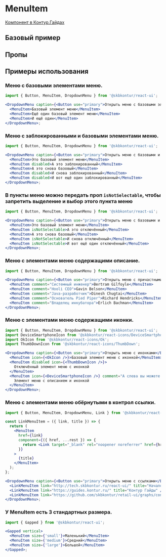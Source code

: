 
<Meta of={MenuItemStories} />

# MenuItem

[Компонент в Контур.Гайдах](https)

## Базовый пример

<Primary />

## Пропы

<Controls />

## Примеры использования

### Меню с базовыми элементами меню.

```jsx harmony
import { Button, MenuItem, DropdownMenu } from '@skbkontur/react-ui';

<DropdownMenu caption={<Button use="primary">Открыть меню с базовыми элементами меню</Button>}>
  <MenuItem>Базовый элемент меню</MenuItem>
  <MenuItem>Ещё один базовый элемент меню</MenuItem>
  <MenuItem>И ещё один</MenuItem>
</DropdownMenu>;
```

### Меню с заблокированными и базовыми элементами меню.

```jsx harmony
import { Button, MenuItem, DropdownMenu } from '@skbkontur/react-ui';

<DropdownMenu caption={<Button use="primary">Открыть меню с базовыми и заблокированными элементами</Button>}>
  <MenuItem>Это базовый элемент меню</MenuItem>
  <MenuItem disabled>А это заблокированный</MenuItem>
  <MenuItem>А это снова базовый</MenuItem>
  <MenuItem disabled>И снова заблокированный</MenuItem>
  <MenuItem disabled>И вот ещё один заблокированный</MenuItem>
</DropdownMenu>;
```

### В пункты меню можно передать проп `isNotSelectable`, чтобы запретить выделение и выбор этого пункта меню

```jsx harmony
import { Button, MenuItem, DropdownMenu } from '@skbkontur/react-ui';

<DropdownMenu caption={<Button use="primary">Открыть меню с базовыми и отключёнными элементами</Button>}>
  <MenuItem>Это базовый элемент меню</MenuItem>
  <MenuItem isNotSelectable>А это отключённый</MenuItem>
  <MenuItem>А это снова базовый</MenuItem>
  <MenuItem isNotSelectable>И снова отключённый</MenuItem>
  <MenuItem isNotSelectable>И вот ещё один отключённый</MenuItem>
</DropdownMenu>;
```

### Меню с элементами меню содержащими описание.

```jsx harmony
import { Button, MenuItem, DropdownMenu } from '@skbkontur/react-ui';

<DropdownMenu caption={<Button use="primary">Открыть меню с причастными к Pied Piper</Button>}>
  <MenuItem comment="Системный инженер">Bertram Gilfoyle</MenuItem>
  <MenuItem comment="Hooli CEO">Gavin Belson</MenuItem>
  <MenuItem comment="Java-разработчик">Dinesh Chugtai</MenuItem>
  <MenuItem comment="Основатель Pied Piper">Richard Hendricks</MenuItem>
  <MenuItem comment="Владелец инкубатора">Erlich Bachman</MenuItem>
</DropdownMenu>;
```

### Меню с элементами меню содержащими иконки.

```jsx harmony
import { Button, MenuItem, DropdownMenu } from '@skbkontur/react-ui';
import DeviceSmartphoneIcon from '@skbkontur/react-icons/DeviceSmartphone';
import OkIcon from '@skbkontur/react-icons/Ok';
import ThumbDownIcon from '@skbkontur/react-icons/ThumbDown';

<DropdownMenu caption={<Button use="primary">Открыть меню с иконками</Button>}>
  <MenuItem icon={<OkIcon />}>Базовый элемент меню c иконкой</MenuItem>
  <MenuItem disabled icon={<ThumbDownIcon />}>
    Отключённый элемент меню с иконкой
  </MenuItem>
  <MenuItem icon={<DeviceSmartphoneIcon />} comment="А слева вы можете видеть икону 21-го века">
    Элемент меню с описанием и иконкой
  </MenuItem>
</DropdownMenu>;
```

### Меню с элементами меню обёрнутыми в контрол ссылки.

```jsx harmony
import { Button, MenuItem, DropdownMenu, Link } from '@skbkontur/react-ui';

const LinkMenuItem = ({ link, title }) => {
  return (
    <MenuItem
      href={link}
      component={({ href, ...rest }) => {
        return <Link target="_blank" rel="noopener noreferrer" href={href} {...rest} />;
      }}
    >
      {title}
    </MenuItem>
  );
};

<DropdownMenu caption={<Button use="primary">Открыть меню с ссылками</Button>}>
  <LinkMenuItem link="http://tech.skbkontur.ru/react-ui/" title="Начало документации" />
  <LinkMenuItem link="https://guides.kontur.ru/" title="Контур Гайды" />
  <LinkMenuItem link="https://github.com/skbkontur/retail-ui/graphs/contributors" title="Список прекрасных людей" />
</DropdownMenu>;
```

### У MenuItem есть 3 стандартных размера.

```jsx harmony
import { Gapped } from '@skbkontur/react-ui';

<Gapped vertical>
  <MenuItem size={'small'}>Маленький</MenuItem>
  <MenuItem size={'medium'}>Средний</MenuItem>
  <MenuItem size={'large'}>Большой</MenuItem>
</Gapped>;
```
